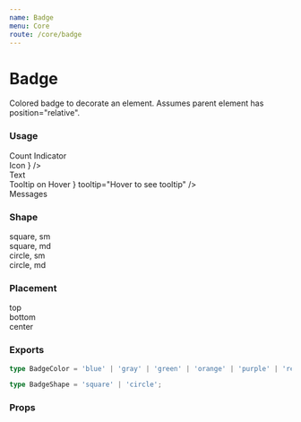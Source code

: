 ```yaml
---
name: Badge
menu: Core
route: /core/badge
---
```



# Badge

Colored badge to decorate an element. Assumes parent element has position="relative".

### Usage

<Playground>
  <div className="ml-3 flex flex-col">
    <div className="mb-5 mr-5 flex flex-row items-start gap-6">
      <div className="relative">
        <PillTag className="mr-4">Count Indicator</PillTag>
        <Badge color="purple" shape="square" count={100} />
      </div>
      <div className="relative">
        <PillTag className="mr-4">Icon</PillTag>
        <Badge
          color="blue"
          position="bottom"
          shape="square"
          size="md"
          icon={<ThumbsUpIcon className="m-auto" width={16} />}
        />
      </div>
      <div className="relative">
        <PillTag className="mr-4">Text</PillTag>
        <Badge color="red" shape="square" label="New" />
      </div>
    </div>
    <div className="mr-4 flex flex-row items-start gap-6">
      <div className="relative">
        <PillTag className="mr-4">Tooltip on Hover</PillTag>
        <Badge
          color="green"
          shape="square"
          size="md"
          icon={<AlarmIcon className="m-0" width={16} />}
          tooltip="Hover to see tooltip"
        />
      </div>
      <div className="relative">
        <UserIcon className="mr-2" width={24} />
        <Badge color="red" />
      </div>
      <div className="relative">
        <span className="mr-4 text-lg font-medium">Messages</span>
        <Badge color="red" position="center" />
      </div>
    </div>
  </div>
</Playground>

### Shape

<Playground>
  <div className="ml-3 flex flex-col">
    <div className="mr-5 flex flex-row items-start gap-6">
      <div className="relative">
        <PillTag className="mr-1">square, sm</PillTag>
        <Badge color="blue" shape="square" />
      </div>
      <div className="relative">
        <PillTag className="mr-4">square, md</PillTag>
        <Badge color="blue" shape="square" size="md" />
      </div>
      <div className="relative">
        <PillTag className="mr-1">circle, sm</PillTag>
        <Badge color="blue" />
      </div>
      <div className="relative">
        <PillTag className="mr-4">circle, md</PillTag>
        <Badge color="blue" size="md" />
      </div>
    </div>
  </div>
</Playground>

### Placement

<Playground>
  <div className="ml-3 flex flex-col">
    <div className="mr-5 flex flex-row items-start gap-6">
      <div className="relative">
        <span className="mr-4">top</span>
        <Badge color="red" count={100} />
      </div>
      <div className="relative">
        <span className="mr-4">bottom</span>
        <Badge color="red" position="bottom" count={12} />
      </div>
      <div className="relative">
        <span className="mr-6">center</span>
        <Badge color="red" position="center" count={12} />
      </div>
    </div>
  </div>
</Playground>

### Exports

```ts
type BadgeColor = 'blue' | 'gray' | 'green' | 'orange' | 'purple' | 'red';

type BadgeShape = 'square' | 'circle';
```

### Props

<Props of={Badge} />
